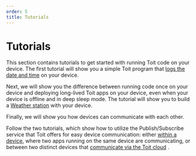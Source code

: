 ```yaml
---
order: 5
title: Tutorials
---
```


# Tutorials

This section contains tutorials to get started with running Toit code on your device. The first tutorial will show you a simple Toit program that [logs the date and time](starter/time) on your device.

Next, we will show you the difference between running code once on your device and deploying long-lived Toit apps on your device, even when your device is offline and in deep sleep mode.
The tutorial will show you to build a [Weather station](starter/weatherstation) with your device.

Finally, we will show you how devices can communicate with each other. 

Follow the two tutorials, which show how to utilize the Publish/Subscribe service that Toit offers for easy device communication: 
either [within a device](pubsub/pubsubint), where two apps running on the same device are communicating, or between two distinct devices that [communicate via the Toit cloud](pubsub/pubsubext) .